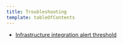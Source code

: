```yaml
---
title: Troubleshooting
template: tableOfContents
---
```


* [Infrastructure integration alert threshold](/docs/integrations/host-integrations/troubleshooting/infrastructure-integration-alert-threshold)
